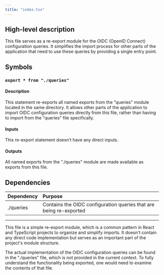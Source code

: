 ```yaml
---
title: "index.tsx"
---
```


## High-level description
This file serves as a re-export module for the OIDC (OpenID Connect) configuration queries. It simplifies the import process for other parts of the application that need to use these queries by providing a single entry point.

## Symbols

### `export * from "./queries"`

#### Description
This statement re-exports all named exports from the "queries" module located in the same directory. It allows other parts of the application to import OIDC configuration queries directly from this file, rather than having to import from the "queries" file specifically.

#### Inputs
This re-export statement doesn't have any direct inputs.

#### Outputs
All named exports from the "./queries" module are made available as exports from this file.

## Dependencies
| Dependency | Purpose |
|:-----------|:--------|
| ./queries | Contains the OIDC configuration queries that are being re-exported |

---

This file is a simple re-export module, which is a common pattern in React and TypeScript projects to organize and simplify imports. It doesn't contain any direct code implementation but serves as an important part of the project's module structure.

The actual implementation of the OIDC configuration queries can be found in the "./queries" file, which is not provided in the current context. To fully understand the functionality being exported, one would need to examine the contents of that file.
